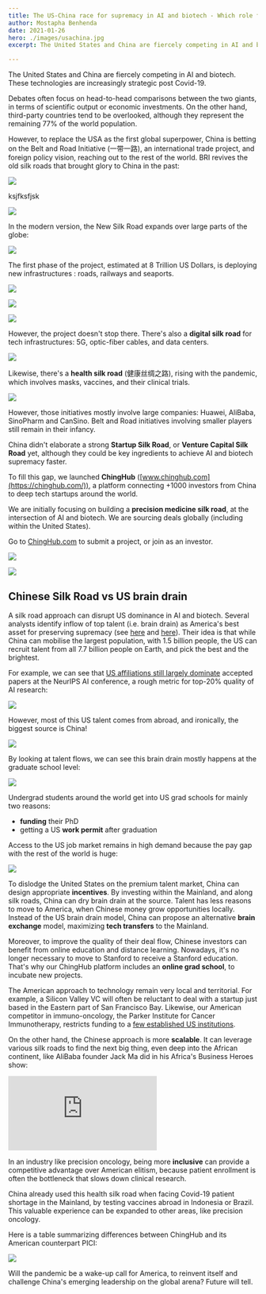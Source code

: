 ```yaml
---
title: The US-China race for supremacy in AI and biotech - Which role for the Belt and Road Initiative ?
author: Mostapha Benhenda
date: 2021-01-26
hero: ./images/usachina.jpg
excerpt: The United States and China are fiercely competing in AI and biotech. These technologies are increasingly strategic in the new era 

---
```


The United States and China are fiercely competing in AI and biotech. These technologies are increasingly strategic post Covid-19.

Debates often focus on head-to-head comparisons between the two giants, in terms of scientific output or economic investments. On the other hand, third-party countries tend to be overlooked, although they represent the remaining 77% of the world population.

However, to replace the USA as the first global superpower, China is betting on the Belt and Road Initiative  (一带一路), an international trade project, and foreign policy vision, reaching out to the rest of the world. BRI revives the old silk roads that brought glory to China in the past:




  ![](./images/oldsilk.jpeg)

ksjfksfjsk

![](https://paper-attachments.dropbox.com/s_969B97DAEF55E623A99BAC338EA64D26A0F4012906F2514839CA61FC5CD2CC8D_1611327846377_file.jpeg)

  
  

In the modern version, the New Silk Road expands over large parts of the globe:

  
  

![](https://paper-attachments.dropbox.com/s_969B97DAEF55E623A99BAC338EA64D26A0F4012906F2514839CA61FC5CD2CC8D_1611397169492_file.jpeg)

  

  

The first phase of the project, estimated at 8 Trillion US Dollars, is deploying new infrastructures : roads, railways and seaports.

  

![](https://paper-attachments.dropbox.com/s_969B97DAEF55E623A99BAC338EA64D26A0F4012906F2514839CA61FC5CD2CC8D_1611512339839_file.jpeg)

  

  

  

![](https://paper-attachments.dropbox.com/s_969B97DAEF55E623A99BAC338EA64D26A0F4012906F2514839CA61FC5CD2CC8D_1611397413481_file.jpeg)

  

  

![](https://paper-attachments.dropbox.com/s_969B97DAEF55E623A99BAC338EA64D26A0F4012906F2514839CA61FC5CD2CC8D_1611397638612_file.jpeg)

  

  

  

However, the project doesn't stop there. There's also a **digital silk road** for tech infrastructures: 5G, optic-fiber cables, and data centers.

![](https://paper-attachments.dropbox.com/s_969B97DAEF55E623A99BAC338EA64D26A0F4012906F2514839CA61FC5CD2CC8D_1611669666938_5g.jpg)

  

  

Likewise, there's a **health silk road**  (健康丝绸之路), rising with the pandemic, which involves masks, vaccines, and their clinical trials.

![](https://paper-attachments.dropbox.com/s_969B97DAEF55E623A99BAC338EA64D26A0F4012906F2514839CA61FC5CD2CC8D_1611606778206_file.jpeg)

  

However, those initiatives mostly involve large companies: Huawei, AliBaba, SinoPharm and CanSino. Belt and Road initiatives involving smaller players still remain in their infancy.

China didn't elaborate a strong **Startup Silk Road**, or **Venture Capital Silk Road** yet, although they could be key ingredients to achieve AI and biotech supremacy faster.

  

To fill this gap, we launched **ChingHub**  ([www.chinghub.com](https://chinghub.com/)), a platform connecting +1000 investors from China to deep tech startups around the world.

  

We are initially focusing on building a **precision medicine silk road**, at the intersection of AI and biotech. We are sourcing deals globally  (including within the United States).

  

Go to [ChingHub.com](https://chinghub.com/) to submit a project, or join as an investor.

  

![](https://paper-attachments.dropbox.com/s_969B97DAEF55E623A99BAC338EA64D26A0F4012906F2514839CA61FC5CD2CC8D_1611607350525_file.jpeg)

  

  

![](https://paper-attachments.dropbox.com/s_969B97DAEF55E623A99BAC338EA64D26A0F4012906F2514839CA61FC5CD2CC8D_1611607263175_file.jpeg)

  

## Chinese Silk Road vs US brain drain

A silk road approach can disrupt US dominance in AI and biotech. Several analysts identify inflow of top talent  (i.e. brain drain) as America's best asset for preserving supremacy  (see  [here](https://www.belfercenter.org/publication/china-beating-us-ai-supremacy) and [here](https://www.foreignaffairs.com/articles/united-states/2020-06-19/china-wont-win-race-ai-dominance)). Their idea is that while China can mobilise the largest population, with 1.5 billion people, the US can recruit talent from all 7.7 billion people on Earth, and pick the best and the brightest.

  

For example, we can see that [US affiliations still largely dominate](https://macropolo.org/digital-projects/the-global-ai-talent-tracker/) accepted papers at the NeurIPS AI conference, a rough metric for top-20% quality of AI research:

![](https://paper-attachments.dropbox.com/s_969B97DAEF55E623A99BAC338EA64D26A0F4012906F2514839CA61FC5CD2CC8D_1611559783867_file.jpeg)

  

However, most of this US talent comes from abroad, and ironically, the biggest source is China!

  

![](https://paper-attachments.dropbox.com/s_969B97DAEF55E623A99BAC338EA64D26A0F4012906F2514839CA61FC5CD2CC8D_1611564316997_file.jpeg)

  

  

By looking at talent flows, we can see this brain drain mostly happens at the graduate school level:

  

  

![](https://paper-attachments.dropbox.com/s_969B97DAEF55E623A99BAC338EA64D26A0F4012906F2514839CA61FC5CD2CC8D_1611561650527_file.jpeg)

  

  

Undergrad students around the world get into US grad schools for mainly two reasons:

-   **funding** their PhD
-   getting a US **work permit** after graduation

  

Access to the US job market remains in high demand because the pay gap with the rest of the world is huge:

  

![](https://paper-attachments.dropbox.com/s_969B97DAEF55E623A99BAC338EA64D26A0F4012906F2514839CA61FC5CD2CC8D_1611672227434_file.jpeg)

  

To dislodge the United States on the premium talent market, China can design appropriate **incentives**. By investing within the Mainland, and along silk roads, China can dry brain drain at the source. Talent has less reasons to move to America, when Chinese money grow opportunities locally. Instead of the US brain drain model, China can propose an alternative **brain exchange** model, maximizing **tech transfers** to the Mainland.

  

Moreover, to improve the quality of their deal flow, Chinese investors can benefit from online education and distance learning. Nowadays, it's no longer necessary to move to Stanford to receive a Stanford education. That's why our ChingHub platform includes an **online grad school**, to incubate new projects.

  

The American approach to technology remain very local and territorial. For example, a Silicon Valley VC will often be reluctant to deal with a startup just based in the Eastern part of San Francisco Bay. Likewise, our American competitor in immuno-oncology, the Parker Institute for Cancer Immunotherapy, restricts funding to a [few established US institutions](https://www.parkerici.org/network/research-institutions/).

  

On the other hand, the Chinese approach is more **scalable**. It can leverage various silk roads to find the next big thing, even deep into the African continent, like AliBaba founder Jack Ma did in his Africa's Business Heroes show:


  <iframe  style="margin:0 auto;" src="https://www.youtube.com/embed/rZQXbxkooTo" frameborder="0" allow="accelerometer; autoplay; encrypted-media; gyroscope; picture-in-picture" allowfullscreen></iframe>



  

In an industry like precision oncology, being more **inclusive** can provide a competitive advantage over  American elitism, because patient enrollment is often the bottleneck that slows down clinical research.

China already used this health silk road when facing Covid-19 patient shortage in the Mainland, by testing vaccines abroad in Indonesia or Brazil. This valuable experience can be expanded to other areas, like precision oncology.

  

Here is a table summarizing differences between ChingHub and its American counterpart PICI:

![](https://paper-attachments.dropbox.com/s_969B97DAEF55E623A99BAC338EA64D26A0F4012906F2514839CA61FC5CD2CC8D_1611660232457_file.jpeg)

  

Will the pandemic be a wake-up call for America, to reinvent itself and challenge China's emerging leadership on the global arena? Future will tell.


